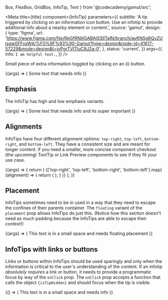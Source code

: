   Box,
  FlexBox,
  GridBox,
  InfoTip,
  Text
} from '@codecademy/gamut/src';



<Meta
  title={title}
  component={InfoTip}
  parameters={{
    subtitle:
      'A tip triggered by clicking on an information icon button. Use an infotip to provide additional info about a nearby element or content.',
    source: 'gamut',
    design: {
      type: 'figma',
      url:
        'https://www.figma.com/file/ReGfRNillGABAj5SlITalN/branch/ayKNSg6QvZUjsgw0FFysW4/%F0%9F%93%90-Gamut?type=design&node-id=41617-57229&mode=design&t=jvPgrTVlTluC9J2a-0',
    },
    status: 'current',
  }}
  args={{
    info: `I am helpful text.`,
  }}
/>


_Small_ piece of extra information toggled by clicking on an (i) button.


<Canvas>
  <Story name="InfoTip">
    {(args) => (
      <FlexBox center py={64} m={24}>
    <Text mr={4}>Some text that needs info</Text> <InfoTip {...args}/>
      </FlexBox>
    )}
  </Story>
</Canvas>

<PropsTable story="InfoTip" />

## Emphasis
The InfoTip has high and low emphasis variants.

<Canvas>
  <Story name="Emphasis">
    {(args) => (
      <FlexBox center py={64} m={24}>
       <Text mr={4}>Some text that needs info and its super important</Text> <InfoTip emphasis="high"{...args}/>
      </FlexBox>
    )}
  </Story>
  </Canvas>

## Alignments
InfoTips have four different alignment options: `top-right`, `top-left`, `bottom-right`, and `bottom-left`. They have a consistent size and are meant for longer content. If you need a smaller, more concise component checkout (the upcoming) ToolTip or Link Preview components to see if they fit your use case.

<Canvas>
  <Story name="Alignments">
    {(args) => {
      return (
        <GridBox gap={24} py={64} ml={8} gridTemplateColumns="1fr 1fr">
          {['top-right', 'top-left', 'bottom-right', 'bottom-left'].map(
            (alignment) => {
              return (
                <Box key={alignment}>
                  <InfoTip
                    {...args}
                    alignment={alignment}
                  />
                </Box>
              );
            }
          )}
        </GridBox>
      );
    }}
  </Story>
</Canvas>


## Placement
InfoTips sometimes need to be in used in a way that they need to escape the confines of their parents container. The `floating` variant of the `placement` prop allows InfoTips do just this. (Notice how this section doesn't need as much padding because the InfoTips are able to escape their context!)

<Canvas>
  <Story name="Floating">
    {(args) => (
      <FlexBox center >
       <Text mr={4}>This text is in a small space and needs floating placement</Text> <InfoTip placement="floating"{...args}/>
      </FlexBox>
    )}
  </Story>
</Canvas>

## InfoTips with links or buttons
Links or buttons within InfoTips should be used sparingly and only when the information is critical to the user's understanding of the content. If an infotip *absolutely requires* a link or button, it needs to provide a programmatic focus by way of the `onClick` prop. The `onClick` prop accepts a function that calls the object `{isTipHidden}` and should focus when the tip is visible.

<Canvas>
  <Story name="Programmatic Focus">
    {() => (
      <FlexBox center py={64} >
       <Text mr={4}>This text is in a small space and needs info </Text> <InfoTipLinkExample/>
      </FlexBox>
    )}
  </Story>
</Canvas>
